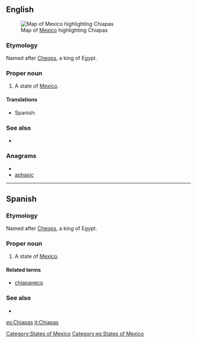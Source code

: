 ==English==
[[File:Mexico map, MX-CHP.svg|thumb|Map of [[Mexico]] highlighting Chiapas]]
===Etymology===
Named after [[Cheops]], a king of Egypt.

===Proper noun===
{{en-proper noun}}

# A state of [[Mexico]].

====Translations====
{{trans-top|state of Mexico}}
*Spanish: {{t+|es|Chiapas|m}}
{{trans-mid}}
{{trans-bottom}}

===See also===
*{{pedialite}}

===Anagrams===
* {{alphagram|aachips}}
* [[aphasic#English|aphasic]]


[[Category:States of Mexico]]

----

==Spanish==

===Etymology===
Named after [[Cheops]], a king of Egypt.

===Proper noun===
{{es-proper noun|m}}

# A state of [[Mexico]].

====Related terms====
*[[chiapaneco]]

===See also===
* {{pedialite|lang=es}}

[[Category:es:States of Mexico]]

[[es:Chiapas]]
[[it:Chiapas]]